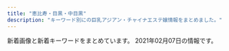 ```yaml
---
title: "恵比寿・目黒・中目黒"
description: "キーワード別にの巨乳アジアン・チャイナエステ嬢情報をまとめました。"
---
```


新着画像と新着キーワードをまとめています。
2021年02月07日の情報です。

<DmmAffiliateIns />
<KeywordTable
  shops={
    [
    {
        "station": "\u4e2d\u76ee\u9ed2\u99c5\u897f\u53e3",
        "img_links": [
            "http://fiji-resort.ests.jp/photos/sites/30/2018/11/2018110510493920.jpg",
            "http://fiji-resort.ests.jp/images/access04.jpg",
            "http://fiji-resort.ests.jp/images/topics_bj3.png",
            "http://fiji-resort.ests.jp/images/access03.jpg",
            "http://fiji-resort.ests.jp/photos/sites/30/2020/02/2020022116402274.jpg",
            "http://fiji-resort.ests.jp/photos/sites/30/2019/06/2019060610451514.jpg",
            "http://fiji-resort.ests.jp/images/access06.jpg",
            "http://fiji-resort.ests.jp/images/end.png",
            "http://fiji-resort.ests.jp/photos/sites/30/2019/03/2019033011105316.jpg",
            "http://fiji-resort.ests.jp/images/access01.jpg",
            "http://fiji-resort.ests.jp/photos/sites/30/2018/09/2018091301234543.jpg",
            "http://fiji-resort.ests.jp/photos/sites/30/2018/11/2018110510493422.jpg",
            "http://fiji-resort.ests.jp/images/top.png",
            "http://fiji-resort.ests.jp/images/s_link.png",
            "http://fiji-resort.ests.jp/photos/sites/30/2019/05/2019050215480292.jpg",
            "http://fiji-resort.ests.jp/photos/sites/30/2019/03/2019033011081995.jpg",
            "http://fiji-resort.ests.jp/photos/sites/30/2019/04/2019042017525677.jpg",
            "http://fiji-resort.ests.jp/photos/sites/30/2018/09/2018091916161390.jpg",
            "http://fiji-resort.ests.jp/images/s_staff.png",
            "http://fiji-resort.ests.jp/photos/sites/30/2018/06/2018061511340989.jpg",
            "http://fiji-resort.ests.jp/images/access02.jpg",
            "http://fiji-resort.ests.jp/images/line.png",
            "http://fiji-resort.ests.jp/images/mobile.png",
            "http://fiji-resort.ests.jp/photos/sites/30/2019/05/2019050215480157.jpg",
            "http://fiji-resort.ests.jp/photos/sites/30/2019/03/2019031518525662.jpg",
            "http://fiji-resort.ests.jp/photos/sites/30/2019/06/2019061411123068.jpg",
            "http://fiji-resort.ests.jp/photos/sites/30/2019/05/2019050215480138.jpg",
            "http://fiji-resort.ests.jp/photos/sites/30/2019/12/2019121110440091.jpg",
            "http://fiji-resort.ests.jp/images/s_topics.png",
            "http://fiji-resort.ests.jp/images/access05.jpg",
            "http://fiji-resort.ests.jp/photos/sites/30/2019/09/2019092914334514.jpg",
            "http://fiji-resort.ests.jp/photos/sites/30/2019/11/2019110909384037.jpg"
        ],
        "url": "http://fiji-resort.ests.jp/",
        "name": "\u30d5\u30a3\u30b8\u30fc\u30ea\u30be\u30fc\u30c8",
        "keywords": {
            "87": 78,
            "83": 39,
            "85": 123,
            "C": 138,
            "86": 60,
            "E": 57,
            "82": 18,
            "D": 141,
            "89": 18
        }
    },
    {
        "keywords": {
            "D": 25,
            "88": 12,
            "C": 14,
            "E": 12,
            "86": 12,
            "85": 14,
            "87": 13
        },
        "station": "JR\u6075\u6bd4\u5bff\u99c5\u897f\u53e3",
        "url": "http://bimajo-massage.work/",
        "name": "\u7f8e\u9b54\u5973",
        "img_links": [
            "http://bimajo-massage.work/img/sta7.jpg",
            "http://bimajo-massage.work/sp/img/tel.jpg",
            "http://bimajo-massage.work/sp/img/t-r.jpg",
            "http://bimajo-massage.work/sp/img/t-s.jpg",
            "http://bimajo-massage.work/sp/img/sys.jpg",
            "http://bimajo-massage.work/sp/img/t-o.jpg",
            "http://bimajo-massage.work/img/sta6.jpg",
            "http://bimajo-massage.work/img/body-.png",
            "http://bimajo-massage.work/sp/img/pc.jpg",
            "http://bimajo-massage.work/sp/img/p-8.jpg",
            "http://bimajo-massage.work/sp/img/acc2.jpg",
            "http://bimajo-massage.work/img/acc1.jpg",
            "http://bimajo-massage.work/sp/img/t-t.jpg",
            "http://bimajo-massage.work/sp/img/acc1.jpg",
            "http://bimajo-massage.work/sp/img/tit.jpg",
            "http://bimajo-massage.work/sp/img/p-6.jpg",
            "http://bimajo-massage.work/sp/img/st7.jpg",
            "http://bimajo-massage.work/sp/img/st6.jpg",
            "http://bimajo-massage.work/img/mo.png",
            "http://bimajo-massage.work/img/sta8.jpg",
            "http://bimajo-massage.work/sp/img/t-a.jpg",
            "http://bimajo-massage.work/sp/img/st1.jpg",
            "http://bimajo-massage.work/img/st7.jpg",
            "http://bimajo-massage.work/img/sta5.jpg",
            "http://bimajo-massage.work/img/xmas.png",
            "http://bimajo-massage.work/sp/img/time.jpg",
            "http://bimajo-massage.work/sp/img/pic.jpg",
            "http://bimajo-massage.work/sp/img/botton.jpg",
            "http://bimajo-massage.work/img/bottom.png",
            "http://bimajo-massage.work/sp/img/p-7.jpg",
            "http://bimajo-massage.work/img/pic.png",
            "http://bimajo-massage.work/img/st8.jpg",
            "http://bimajo-massage.work/sp/img/st5.jpg",
            "http://bimajo-massage.work/sp/img/cam.jpg",
            "http://bimajo-massage.work/img/sta1.jpg",
            "http://bimajo-massage.work/sp/img/st8.jpg",
            "http://bimajo-massage.work/img/st5.jpg",
            "http://bimajo-massage.work/img/st1.jpg",
            "http://bimajo-massage.work/sp/img/add.jpg",
            "http://bimajo-massage.work/img/acc2.jpg",
            "http://bimajo-massage.work/sp/img/info.jpg",
            "http://bimajo-massage.work/img/st6.jpg"
        ]
    },
    {
        "name": "\u30c8\u30f3\u30c8\u30f3",
        "img_links": [
            "http://hi-msg.com/tonton/images/an_2_02.jpg",
            "http://hi-msg.com/tonton/images/an_1_01.jpg",
            "http://hi-msg.com/tonton/images/staff_images/st4.jpg",
            "http://hi-msg.com/tonton/images/fbb.jpg",
            "http://hi-msg.com/tonton/images/an_5_01.jpg",
            "http://hi-msg.com/tonton/images/an_5_02.jpg",
            "http://hi-msg.com/tonton/images/slider/slide1s.png",
            "http://hi-msg.com/tonton/images/staff_images/sl.png",
            "http://hi-msg.com/tonton/images/slider/slide3s.png",
            "http://hi-msg.com/tonton/images/r4.jpg",
            "http://hi-msg.com/tonton/images/sys1.jpg",
            "http://hi-msg.com/tonton/images/index-2.jpg",
            "http://hi-msg.com/tonton/images/an_6_02.jpg",
            "http://hi-msg.com/tonton/images/staff_images/st3.jpg",
            "http://hi-msg.com/tonton/images/an_1_02.jpg",
            "http://hi-msg.com/tonton/images/index-1.jpg",
            "http://hi-msg.com/tonton/images/slider/slide2.png",
            "http://hi-msg.com/tonton/images/slider/slide2s.png",
            "http://hi-msg.com/tonton/images/an_3_02.jpg",
            "http://hi-msg.com/tonton/images/an_2_01.jpg",
            "http://hi-msg.com/tonton/images/an_4_02.jpg",
            "http://hi-msg.com/tonton/images/staff_images/st2.jpg",
            "http://hi-msg.com/tonton/images/staff_images/st1.jpg",
            "http://hi-msg.com/tonton/images/an_4_01.jpg",
            "http://hi-msg.com/tonton/images/staff_images/st5.jpg",
            "http://hi-msg.com/tonton/images/an_3_01.jpg",
            "http://hi-msg.com/tonton/images/eve1.png",
            "http://hi-msg.com/tonton/images/qr.jpg",
            "http://hi-msg.com/tonton/images/slider/slide3.png",
            "http://hi-msg.com/tonton/images/index_01.jpg",
            "http://hi-msg.com/tonton/images/r2.jpg",
            "http://hi-msg.com/tonton/images/an_6_01.jpg",
            "http://hi-msg.com/tonton/images/r3.jpg",
            "http://hi-msg.com/tonton/images/slider/slide1.png",
            "http://hi-msg.com/tonton/images/r1.jpg"
        ],
        "keywords": {
            "83": 7,
            "E": 5,
            "86": 17,
            "D": 19,
            "85": 7,
            "C": 7
        },
        "url": "http://hi-msg.com/tonton/",
        "station": "JR\u6075\u6bd4\u5bff\u99c5\u897f\u53e3"
    },
    {
        "station": "JR\u76ee\u9ed2\u99c5\u6771\u53e3",
        "keywords": {
            "89": 1,
            "87": 4,
            "83": 7,
            "86": 10,
            "E": 3,
            "F": 1,
            "C": 7,
            "82": 2,
            "93": 1,
            "G": 1,
            "D": 21,
            "85": 8
        },
        "name": "Victoria\u30fb\u30d3\u30af\u30c8\u30ea\u30a2",
        "img_links": [
            "http://victoria.tyo.cm/photos/sites/13/2020/02/202002030340133.jpg",
            "http://victoria.tyo.cm/photos/sites/13/2019/12/2019120904521188.jpg",
            "http://victoria.tyo.cm/photos/sites/13/2018/12/2018121502493879.jpg",
            "http://victoria.tyo.cm/photos/sites/13/2020/02/2020020104570910.jpg",
            "http://victoria.tyo.cm/photos/sites/13/2019/07/2019070206503156.jpg",
            "http://victoria.tyo.cm/photos/sites/13/2019/05/201905100639429.jpg",
            "http://victoria.tyo.cm/photos/sites/13/2018/12/2018122904411765.jpg",
            "http://victoria.tyo.cm/photos/sites/13/2019/01/2019012509505197.jpg",
            "http://victoria.tyo.cm/photos/sites/13/2019/04/2019040304024424.jpg",
            "http://victoria.tyo.cm/photos/sites/13/2019/01/2019010506293526.jpg",
            "http://victoria.tyo.cm/photos/sites/13/2020/01/2020011104241542.jpg",
            "http://victoria.tyo.cm/photos/sites/13/2019/01/2019012108071242.jpg",
            "http://victoria.tyo.cm/images/pick.jpg",
            "http://victoria.tyo.cm/images/top.jpg",
            "http://victoria.tyo.cm/photos/sites/13/2019/04/2019041807165826.jpg",
            "http://victoria.tyo.cm/photos/sites/13/2019/12/2019120406433710.jpg",
            "http://victoria.tyo.cm/photos/sites/13/2018/12/2018121502493847.jpg",
            "http://victoria.tyo.cm/photos/sites/13/2018/12/2018121502493814.jpg",
            "http://victoria.tyo.cm/photos/sites/13/2019/12/2019120904521737.jpg",
            "http://victoria.tyo.cm/photos/sites/13/2019/06/2019061005275095.jpg",
            "http://victoria.tyo.cm/images/room2.jpg",
            "http://victoria.tyo.cm/photos/sites/13/2019/10/2019101403232834.jpg",
            "http://victoria.tyo.cm/photos/sites/13/2019/01/2019012509534353.jpg",
            "https://www.a-side.com/ad/koko/include/banner/koko_125x125.png",
            "http://victoria.tyo.cm/photos/sites/13/2018/12/2018122904422525.jpg",
            "http://victoria.tyo.cm/images/face.jpg",
            "http://victoria.tyo.cm/photos/sites/13/2019/02/2019021206543056.jpg",
            "http://victoria.tyo.cm/photos/sites/13/2018/12/2018122701570616.jpg",
            "http://victoria.tyo.cm/images/news.jpg",
            "http://victoria.tyo.cm/images/s_staff.png",
            "http://victoria.tyo.cm/photos/sites/13/2020/01/2020012005552622.jpg",
            "http://victoria.tyo.cm/photos/sites/13/2020/01/2020012005552181.jpg",
            "http://victoria.tyo.cm/photos/sites/13/2019/01/2019011103510521.jpg",
            "http://victoria.tyo.cm/photos/sites/13/2020/03/2020031904101259.jpg",
            "http://victoria.tyo.cm/photos/sites/13/2019/02/2019022703022355.jpg",
            "http://victoria.tyo.cm/photos/sites/13/2019/08/2019080607062415.jpg",
            "http://victoria.tyo.cm/photos/sites/13/2020/10/2020100803550565.jpg",
            "http://victoria.tyo.cm/photos/sites/13/2019/01/2019010506292922.jpg",
            "http://victoria.tyo.cm/photos/sites/13/2019/10/2019100904082968.jpg",
            "http://victoria.tyo.cm/photos/sites/13/2019/12/2019120106181894.jpg",
            "http://victoria.tyo.cm/photos/sites/13/2018/12/2018122701570643.jpg",
            "http://victoria.tyo.cm/images/room1.jpg",
            "http://victoria.tyo.cm/photos/sites/13/2020/02/2020021307433041.jpg",
            "http://victoria.tyo.cm/images/mobile.jpg",
            "http://victoria.tyo.cm/photos/sites/13/2019/02/2019021407162693.jpg",
            "http://victoria.tyo.cm/photos/sites/13/2019/10/2019100904083557.jpg",
            "http://victoria.tyo.cm/images/room3.jpg",
            "http://victoria.tyo.cm/photos/sites/13/2018/12/2018121502493953.jpg",
            "http://victoria.tyo.cm/images/room4.jpg",
            "http://victoria.tyo.cm/photos/sites/13/2020/01/2020011205500461.jpg"
        ],
        "url": "http://victoria.tyo.cm/"
    },
    {
        "url": "http://meguro-babel.com/",
        "keywords": {},
        "name": "\u30d0\u30d9\u30eb",
        "img_links": [
            "http://meguro-babel.com/topics/img/129-1.jpg",
            "http://meguro-babel.com/images/topimg4.jpg",
            "http://meguro-babel.com/girl/15.jpg",
            "http://meguro-babel.com/girl/9.jpg",
            "http://meguro-babel.com/images/room/photo03.jpg",
            "http://meguro-babel.com/topics/img/142-1.jpg",
            "http://meguro-babel.com/girl/4.jpg",
            "http://meguro-babel.com/girl/6.jpg",
            "http://meguro-babel.com/images/room/photo01.jpg",
            "http://meguro-babel.com/images/room/photo02.jpg",
            "http://meguro-babel.com/images/img_1.jpg",
            "http://meguro-babel.com/topics/img/150-1.jpg",
            "http://meguro-babel.com/girl/10.jpg",
            "http://meguro-babel.com/girl/7.jpg",
            "http://meguro-babel.com/girl/5.jpg",
            "http://meguro-babel.com/girl/19.jpg",
            "http://meguro-babel.com/girl/13.jpg",
            "http://meguro-babel.com/topics/img/155-1.jpg",
            "http://meguro-babel.com/girl/11.jpg",
            "http://meguro-babel.com/girl/1.jpg",
            "http://meguro-babel.com/topics/img/146-1.jpg",
            "http://meguro-babel.com/girl/2.jpg",
            "http://meguro-babel.com/images/qr.jpg",
            "http://meguro-babel.com/girl/3.jpg",
            "http://meguro-babel.com/girl/21.jpg",
            "http://meguro-babel.com/images/room/photo04.jpg",
            "http://meguro-babel.com/topics/img/145-1.jpg",
            "http://meguro-babel.com/girl/8.jpg",
            "http://meguro-babel.com/topics/img/151-1.jpg",
            "http://meguro-babel.com/girl/24.jpg"
        ],
        "station": "JR\u76ee\u9ed2\u99c5\u6771\u53e3"
    },
    {
        "url": "http://angel.jpn.cm/",
        "station": "JR\u76ee\u9ed2\u99c5\u6771\u53e3",
        "name": "Angel-\u30a8\u30f3\u30b8\u30a7\u30eb-",
        "img_links": [
            "http://angel.jpn.cm/photos/sites/3/2016/08/staff8.jpg",
            "http://angel.jpn.cm/photos/sites/3/2016/08/staff22a.jpg",
            "http://angel.jpn.cm/photos/sites/3/2020/09/2020092511154515.jpg",
            "http://angel.jpn.cm/photos/sites/3/2018/06/2018061505064271.jpg",
            "http://angel.jpn.cm/photos/sites/3/2016/08/staff35.jpg",
            "http://angel.jpn.cm/photos/sites/3/2017/12/2017122705371661.jpg",
            "http://angel.jpn.cm/photos/sites/3/2016/10/staff01.jpg",
            "http://angel.jpn.cm/images/top02.jpg",
            "http://angel.jpn.cm/photos/sites/3/2018/06/2018061505064251.jpg",
            "http://angel.jpn.cm/photos/sites/3/2019/12/2019122718552430.jpg",
            "http://angel.jpn.cm/photos/sites/3/2019/06/201906051042276.jpg",
            "http://angel.jpn.cm/photos/sites/3/2016/09/staff40a.jpg",
            "http://angel.jpn.cm/photos/sites/3/2016/09/staff40.jpg",
            "http://angel.jpn.cm/photos/sites/3/2017/12/201712270537317.jpg",
            "http://angel.jpn.cm/images/mobile.jpg",
            "http://angel.jpn.cm/photos/sites/3/2019/11/2019111814073465.jpg",
            "http://angel.jpn.cm/photos/sites/3/2016/08/staff37a.jpg",
            "http://angel.jpn.cm/photos/sites/3/2018/06/2018062105525655.jpg",
            "http://angel.jpn.cm/images/s_pick.png",
            "http://angel.jpn.cm/images/s_link.png",
            "http://angel.jpn.cm/images/s_staff.png",
            "http://angel.jpn.cm/photos/sites/3/2016/08/staff2a.jpg",
            "http://angel.jpn.cm/images/info.jpg",
            "http://angel.jpn.cm/photos/sites/3/2016/08/staff36g.jpg",
            "http://angel.jpn.cm/photos/sites/3/2020/06/2020061515170635.jpg",
            "http://angel.jpn.cm/photos/sites/3/2016/08/staff28.jpg",
            "http://angel.jpn.cm/photos/sites/3/2016/08/staff4a.jpg",
            "http://angel.jpn.cm/images/s_mobile.png",
            "http://angel.jpn.cm/images/room3.jpg",
            "http://cdn.dino-es.com/images/logo/150x40DinoEs.png",
            "http://angel.jpn.cm/photos/sites/3/2016/08/staff28a.jpg",
            "http://angel.jpn.cm/photos/sites/3/2016/08/staff21.jpg",
            "http://angel.jpn.cm/images/girl-z1.jpg",
            "http://angel.jpn.cm/photos/sites/3/2017/11/2017112010234266.jpg",
            "http://angel.jpn.cm/photos/sites/3/2016/08/staff22.jpg",
            "http://angel.jpn.cm/images/top01.jpg",
            "http://angel.jpn.cm/photos/sites/3/2017/04/1.jpg",
            "http://angel.jpn.cm/images/room6.jpg",
            "http://angel.jpn.cm/photos/sites/3/2016/08/staff25a.jpg",
            "http://angel.jpn.cm/photos/sites/3/2018/06/2018061601280885.jpg",
            "http://angel.jpn.cm/images/room2.jpg",
            "http://angel.jpn.cm/photos/sites/3/2018/09/2018091001155585.jpg",
            "http://angel.jpn.cm/photos/sites/3/2016/08/staff39.jpg",
            "http://angel.jpn.cm/photos/sites/3/2016/08/staff11.jpg",
            "http://angel.jpn.cm/images/s_news.png",
            "http://angel.jpn.cm/photos/sites/3/2017/11/201711280608539.jpg",
            "http://angel.jpn.cm/photos/sites/3/2018/11/201811011331167.jpg",
            "http://angel.jpn.cm/images/room4.jpg",
            "http://angel.jpn.cm/photos/sites/3/2016/08/staff14a.jpg",
            "http://angel.jpn.cm/photos/sites/3/2016/08/staff29.jpg",
            "http://angel.jpn.cm/photos/sites/3/2016/08/staff4.jpg",
            "http://angel.jpn.cm/photos/sites/3/2016/08/staff2.jpg",
            "http://angel.jpn.cm/photos/sites/3/2016/08/staff24.jpg",
            "http://angel.jpn.cm/photos/sites/3/2019/12/2019122718552413.jpg",
            "http://angel.jpn.cm/photos/sites/3/2016/08/staff14.jpg",
            "http://angel.jpn.cm/photos/sites/3/2016/08/staff37.jpg",
            "http://angel.jpn.cm/photos/sites/3/2016/08/staff38.jpg",
            "http://angel.jpn.cm/photos/sites/3/2016/08/staff24a.jpg",
            "http://angel.jpn.cm/photos/sites/3/2016/08/staff7.jpg",
            "http://angel.jpn.cm/photos/sites/3/2019/10/2019100910242499.jpg",
            "http://angel.jpn.cm/photos/sites/3/2019/11/201911181407260.jpg",
            "http://angel.jpn.cm/photos/sites/3/2017/03/2.jpg",
            "http://angel.jpn.cm/photos/sites/3/2019/06/2019060510404179.jpg",
            "http://angel.jpn.cm/photos/sites/3/2017/01/1.jpg",
            "http://angel.jpn.cm/photos/sites/3/2016/10/staff41.jpg",
            "http://angel.jpn.cm/photos/sites/3/2019/07/2019071213431954.jpg",
            "http://angel.jpn.cm/images/room5.jpg",
            "http://angel.jpn.cm/photos/sites/3/2016/10/staff01a.jpg",
            "http://angel.jpn.cm/images/room7.jpg",
            "http://angel.jpn.cm/images/girl-z2.jpg",
            "http://angel.jpn.cm/photos/sites/3/2016/08/staff21a.jpg",
            "http://angel.jpn.cm/photos/sites/3/2017/05/8.jpg",
            "http://angel.jpn.cm/photos/sites/3/2019/12/2019122718552333.jpg",
            "http://angel.jpn.cm/photos/sites/3/2019/07/2019071016030711.jpg",
            "http://angel.jpn.cm/images/nbj3.jpg",
            "http://angel.jpn.cm/photos/sites/3/2016/08/staff3.jpg",
            "http://angel.jpn.cm/photos/sites/3/2016/09/72670992207769698.jpg",
            "http://angel.jpn.cm/photos/sites/3/2016/08/staff3a.jpg",
            "http://angel.jpn.cm/photos/sites/3/2016/08/staff5.jpg",
            "http://angel.jpn.cm/images/room1.jpg",
            "http://angel.jpn.cm/photos/sites/3/2016/08/staff25.jpg",
            "http://angel.jpn.cm/photos/sites/3/2016/08/staff23.jpg"
        ],
        "keywords": {
            "89": 2,
            "D": 27,
            "87": 2,
            "C": 40,
            "88": 3,
            "86": 10,
            "84": 3,
            "E": 5,
            "85": 4
        }
    },
    {
        "url": "http://kintsuki.este88.com/",
        "name": "\u91d1\u306e\u6708",
        "img_links": [
            "http://kintsuki.este88.com/gals/momo1.jpg",
            "http://kintsuki.este88.com/images/r02.jpg",
            "http://kintsuki.este88.com/images/ph1.jpg",
            "http://kintsuki.este88.com/images/r04.jpg",
            "http://kintsuki.este88.com/gals/yuyu1.jpg",
            "http://kintsuki.este88.com/images/r01.jpg",
            "http://kintsuki.este88.com/gals/mika1.jpg",
            "http://kintsuki.este88.com/gals/koyuki1.jpg",
            "http://kintsuki.este88.com/gals/kana1.jpg",
            "http://kintsuki.este88.com/gals/kaori1.jpg",
            "http://kintsuki.este88.com/gals/rina1.jpg",
            "http://kintsuki.este88.com/gals/rei1.jpg",
            "http://kintsuki.este88.com/gals/kixyoko1.jpg"
        ],
        "station": "JR\u76ee\u9ed2\u99c5\u6771\u53e3",
        "keywords": {}
    },
    {
        "img_links": [
            "http://nakamegurofun.com/files/007fa9d.jpg",
            "http://nakamegurofun.com/files/0034f22.jpg",
            "http://nakamegurofun.com/images/s5.jpg",
            "http://nakamegurofun.com/files/0074f22.jpg",
            "http://nakamegurofun.com/images/s2.jpg",
            "http://nakamegurofun.com/files/003-020964.jpg",
            "http://nakamegurofun.com/files/005-030964.jpg",
            "http://nakamegurofun.com/files/007-020964.jpg",
            "http://nakamegurofun.com/images/shop/shop04.jpg",
            "http://nakamegurofun.com/files/008-020964.jpg",
            "http://nakamegurofun.com/files/002fa9d.jpg",
            "http://nakamegurofun.com/files/006-020964.jpg",
            "http://nakamegurofun.com/images/main_bottom.png",
            "http://nakamegurofun.com/files/0064f22.jpg",
            "http://nakamegurofun.com/images/s4.jpg",
            "http://nakamegurofun.com/files/008-030964.jpg",
            "http://nakamegurofun.com/files/0060964.jpg",
            "http://nakamegurofun.com/images/s3.jpg",
            "http://nakamegurofun.com/images/xian.png",
            "http://nakamegurofun.com/files/0020964.jpg",
            "http://nakamegurofun.com/images/infotiao1.jpg",
            "http://nakamegurofun.com/images/shop/shop02.jpg",
            "http://nakamegurofun.com/files/002-020964.jpg",
            "http://nakamegurofun.com/files/0054f22.jpg",
            "http://nakamegurofun.com/images/zi_staff.png",
            "http://nakamegurofun.com/files/002-030964.jpg",
            "http://nakamegurofun.com/images/shop/shop01.jpg",
            "http://nakamegurofun.com/images/service91a6.png",
            "http://nakamegurofun.com/files/003-030964.jpg",
            "http://nakamegurofun.com/files/007-030964.jpg",
            "http://nakamegurofun.com/images/tel.png",
            "http://nakamegurofun.com/files/0080964.jpg",
            "http://nakamegurofun.com/files/0070964.jpg",
            "http://nakamegurofun.com/files/006-030964.jpg",
            "http://nakamegurofun.com/images/s1.jpg",
            "http://nakamegurofun.com/files/008fa9d.jpg",
            "http://nakamegurofun.com/files/005-020964.jpg",
            "http://nakamegurofun.com/files/0030964.jpg",
            "http://nakamegurofun.com/files/0084f22.jpg",
            "http://nakamegurofun.com/images/shop/shop03.jpg",
            "http://nakamegurofun.com/files/003fa9d.jpg",
            "http://nakamegurofun.com/files/0024f22.jpg",
            "http://nakamegurofun.com/images/main_top.png",
            "http://nakamegurofun.com/files/005fa9d.jpg",
            "http://nakamegurofun.com/files/0050964.jpg",
            "http://nakamegurofun.com/images/zi_massage.png",
            "http://nakamegurofun.com/files/006fa9d.jpg"
        ],
        "station": "\u4e2d\u76ee\u9ed2\u99c5\u897f\u53e3",
        "keywords": {
            "C": 1,
            "85": 1,
            "87": 4,
            "88": 1,
            "D": 5
        },
        "url": "http://nakamegurofun.com/",
        "name": "Flower \uff5e\u30d5\u30e9\u30ef\u30fc\uff5e"
    },
    {
        "img_links": [
            "http://with-you.tyo.cm/photos/sites/6/2019/02/2019021816145119.jpg",
            "http://with-you.tyo.cm/images/s_pick.jpg",
            "http://with-you.tyo.cm/photos/sites/6/2019/11/2019110606012817.jpg",
            "http://with-you.tyo.cm/photos/sites/6/2020/03/2020032714542799.jpg",
            "http://with-you.tyo.cm/photos/sites/6/2019/03/2019030615474648.jpg",
            "http://with-you.tyo.cm/photos/sites/6/2019/11/2019110108002447.jpg",
            "http://with-you.tyo.cm/photos/sites/6/2019/12/2019121914290846.jpg",
            "http://with-you.tyo.cm/photos/sites/6/2019/12/2019121017051597.jpg",
            "http://with-you.tyo.cm/images/s_recuit.jpg",
            "http://with-you.tyo.cm/photos/sites/6/2019/02/2019021818395644.jpg",
            "http://with-you.tyo.cm/photos/sites/6/2019/12/2019121914290210.jpg",
            "http://with-you.tyo.cm/photos/sites/6/2019/02/2019021816155116.jpg",
            "http://with-you.tyo.cm/photos/sites/6/2020/06/2020061515324852.jpg",
            "http://with-you.tyo.cm/photos/sites/6/2019/02/2019021818404723.jpg",
            "http://with-you.tyo.cm/photos/sites/6/2019/12/2019121017051599.jpg",
            "http://with-you.tyo.cm/images/s_news.jpg",
            "http://with-you.tyo.cm/photos/sites/6/2019/11/2019111915264240.jpg",
            "http://with-you.tyo.cm/photos/sites/6/2019/11/2019112916075124.jpg",
            "http://with-you.tyo.cm/photos/sites/6/2019/10/2019102716505281.jpg",
            "http://with-you.tyo.cm/images/s_link.jpg",
            "http://with-you.tyo.cm/photos/sites/6/2019/10/2019102716505124.jpg",
            "http://with-you.tyo.cm/photos/sites/6/2020/06/2020061515330329.jpg",
            "http://with-you.tyo.cm/photos/sites/6/2019/11/2019110108001772.jpg",
            "http://with-you.tyo.cm/images/s_staff.jpg",
            "http://with-you.tyo.cm/photos/sites/6/2019/11/2019110107573374.jpg",
            "http://with-you.tyo.cm/photos/sites/6/2020/09/2020092511214697.jpg",
            "http://with-you.tyo.cm/photos/sites/6/2019/11/2019112517121980.jpg",
            "http://with-you.tyo.cm/photos/sites/6/2019/11/2019111915264046.jpg",
            "http://with-you.tyo.cm/photos/sites/6/2019/11/2019110806175734.jpg",
            "http://with-you.tyo.cm/photos/sites/6/2019/11/2019112214503286.jpg",
            "http://with-you.tyo.cm/photos/sites/6/2019/11/2019110806175615.jpg",
            "http://with-you.tyo.cm/images/top.png",
            "http://with-you.tyo.cm/photos/sites/6/2019/11/2019112517122617.jpg",
            "http://with-you.tyo.cm/photos/sites/6/2019/06/2019060510455732.jpg",
            "http://with-you.tyo.cm/photos/sites/6/2019/11/2019112916080552.jpg",
            "http://with-you.tyo.cm/photos/sites/6/2019/11/2019112214502832.jpg",
            "http://with-you.tyo.cm/photos/sites/6/2019/11/2019110107572662.jpg",
            "http://with-you.tyo.cm/photos/sites/6/2020/03/2020032714573892.jpg",
            "http://with-you.tyo.cm/photos/sites/6/2019/11/2019112916075813.jpg"
        ],
        "station": "JR\u76ee\u9ed2\u99c5\u6771\u53e3",
        "url": "http://with-you.tyo.cm",
        "name": "With you\u30fb\u30a6\u30a3\u30ba\u30e6\u30fc",
        "keywords": {
            "D": 18,
            "C": 34
        }
    },
    {
        "img_links": [
            "http://relacute.tyo.cm/images/top.jpg",
            "http://relacute.tyo.cm/images/link1.jpg",
            "http://relacute.tyo.cm/photos/sites/42/2017/06/18.jpg",
            "http://relacute.tyo.cm/images/girl-z1.jpg",
            "http://relacute.tyo.cm/photos/sites/42/2017/04/2.jpg",
            "http://relacute.tyo.cm/photos/sites/42/2016/11/5.jpg",
            "http://relacute.tyo.cm/images/staff01.jpg",
            "http://relacute.tyo.cm/photos/sites/42/2017/05/16.jpg",
            "http://relacute.tyo.cm/photos/sites/42/2019/02/201902121620011.jpg",
            "http://relacute.tyo.cm/photos/sites/42/2016/11/staff7.jpg",
            "http://relacute.tyo.cm/photos/sites/42/2019/02/2019021216200689.jpg",
            "http://relacute.tyo.cm/images/girl-z2.jpg",
            "http://relacute.tyo.cm/images/mobile.png",
            "http://relacute.tyo.cm/images/newface1.jpg",
            "http://relacute.tyo.cm/photos/sites/42/2017/04/411443062809353899.jpg",
            "http://relacute.tyo.cm/photos/sites/42/2016/11/staff1.jpg",
            "http://relacute.tyo.cm/images/top1.jpg",
            "http://relacute.tyo.cm/photos/sites/42/2016/11/staff6.jpg",
            "http://relacute.tyo.cm/images/s_news.jpg"
        ],
        "name": "RelaCute \u30ea\u30e9\u30ad\u30e5\u30fc\u30c8",
        "station": "JR\u76ee\u9ed2\u99c5\u6771\u53e3",
        "url": "http://relacute.tyo.cm/",
        "keywords": {
            "87": 1,
            "D": 9,
            "C": 25
        }
    },
    {
        "url": "http://www.oasis.esjoho.com/",
        "img_links": [
            "http://www.oasis.esjoho.com/files/002.jpg",
            "http://www.oasis.esjoho.com/img/ttl_news.png",
            "http://www.oasis.esjoho.com/files/005.jpg",
            "http://www.oasis.esjoho.com/img/btn_blog.png",
            "http://www.oasis.esjoho.com/files/004.jpg",
            "http://www.oasis.esjoho.com/img/btn_side_mobile.jpg",
            "http://www.oasis.esjoho.com/files/004-02.jpg",
            "http://www.oasis.esjoho.com/img/ttl_info.png",
            "http://www.oasis.esjoho.com/files/001-02.jpg",
            "http://www.oasis.esjoho.com/img/goback.jpg",
            "http://www.oasis.esjoho.com/img/tel.png",
            "http://www.oasis.esjoho.com/files/001.jpg",
            "http://www.oasis.esjoho.com/img/pickup.jpg",
            "http://www.oasis.esjoho.com/files/005-02.jpg",
            "http://www.oasis.esjoho.com/files/002-02.jpg"
        ],
        "name": "\u30aa\u30a2\u30b7\u30b9",
        "keywords": {
            "C": 14,
            "85": 2,
            "87": 4,
            "86": 2,
            "D": 6
        },
        "station": "\u897f\u5c0f\u5c71\u99c5"
    },
    {
        "img_links": [
            "http://kaizokusen.jpn.mn/photos/sites/31/2020/04/2020042207290081.jpg",
            "http://kaizokusen.jpn.mn/images/headline.jpg",
            "http://kaizokusen.jpn.mn/images/mobile.jpg",
            "http://kaizokusen.jpn.mn/photos/sites/31/2020/06/2020061305220545.jpg",
            "http://kaizokusen.jpn.mn/photos/sites/31/2020/03/2020030801205388.jpg",
            "http://kaizokusen.jpn.mn/photos/sites/31/2019/09/2019091102140786.jpg",
            "http://kaizokusen.jpn.mn/photos/sites/31/2020/12/2020120801390122.jpg",
            "http://kaizokusen.jpn.mn/images/top.jpg",
            "http://kaizokusen.jpn.mn/photos/sites/31/2018/07/2018070912312985.jpg",
            "http://kaizokusen.jpn.mn/photos/sites/31/2019/06/2019060402255271.jpg",
            "http://kaizokusen.jpn.mn/photos/sites/31/2019/03/2019032710574970.jpg",
            "http://kaizokusen.jpn.mn/photos/sites/31/2019/12/2019122806012497.jpg",
            "http://kaizokusen.jpn.mn/photos/sites/31/2019/11/2019112102290816.jpg",
            "http://kaizokusen.jpn.mn/images/s_pick.png",
            "http://kaizokusen.jpn.mn/photos/sites/31/2019/05/2019051702252726.jpg",
            "http://kaizokusen.jpn.mn/photos/sites/31/2019/01/2019012803255272.jpg",
            "http://kaizokusen.jpn.mn/photos/sites/31/2020/08/2020080301195061.jpg",
            "http://kaizokusen.jpn.mn/photos/sites/31/2019/06/2019060402255852.jpg",
            "http://kaizokusen.jpn.mn/photos/sites/31/2019/11/2019111401215721.jpg",
            "http://kaizokusen.jpn.mn/images/news_bj3.jpg",
            "http://kaizokusen.jpn.mn/images/s_link.png",
            "http://kaizokusen.jpn.mn/photos/sites/31/2018/12/2018121710580889.jpg",
            "http://kaizokusen.jpn.mn/photos/sites/31/2020/06/2020062208015349.jpg",
            "http://kaizokusen.jpn.mn/photos/sites/31/2020/05/2020051510144982.jpg",
            "http://kaizokusen.jpn.mn/images/s_contact.jpg",
            "http://kaizokusen.jpn.mn/photos/sites/31/2019/12/2019121904244431.jpg",
            "http://kaizokusen.jpn.mn/photos/sites/31/2019/06/2019061406003081.jpg",
            "http://kaizokusen.jpn.mn/photos/sites/31/2020/11/2020112103070699.jpg",
            "http://kaizokusen.jpn.mn/photos/sites/31/2020/06/2020061302013959.jpg",
            "http://kaizokusen.jpn.mn/photos/sites/31/2020/01/2020011609085443.jpg",
            "http://kaizokusen.jpn.mn/images/s_staff.png",
            "http://kaizokusen.jpn.mn/photos/sites/31/2020/01/2020010602051995.jpg",
            "http://kaizokusen.jpn.mn/photos/sites/31/2019/11/2019111410352979.jpg",
            "http://kaizokusen.jpn.mn/photos/sites/31/2019/01/201901130238317.jpg",
            "http://kaizokusen.jpn.mn/photos/sites/31/2020/02/202002070127147.jpg",
            "http://kaizokusen.jpn.mn/photos/sites/31/2019/04/2019040301572848.jpg",
            "http://kaizokusen.jpn.mn/images/s_news.jpg",
            "http://kaizokusen.jpn.mn/photos/sites/31/2019/02/2019021410470448.jpg",
            "http://kaizokusen.jpn.mn/photos/sites/31/2019/02/2019022801560094.jpg",
            "http://kaizokusen.jpn.mn/images/news04.jpg",
            "http://kaizokusen.jpn.mn/photos/sites/31/2020/06/2020060409294464.jpg",
            "http://kaizokusen.jpn.mn/photos/sites/31/2020/02/2020022107354732.jpg",
            "http://kaizokusen.jpn.mn/photos/sites/31/2019/03/2019032601332117.jpg",
            "http://kaizokusen.jpn.mn/images/end.png",
            "http://kaizokusen.jpn.mn/photos/sites/31/2019/01/2019010309225534.jpg",
            "http://kaizokusen.jpn.mn/photos/sites/31/2020/08/2020082411195272.jpg",
            "http://kaizokusen.jpn.mn/images/news_bj1.jpg",
            "http://kaizokusen.jpn.mn/images/news03.jpg",
            "http://kaizokusen.jpn.mn/photos/sites/31/2019/12/201912200917482.jpg",
            "http://kaizokusen.jpn.mn/photos/sites/31/2019/09/2019092905302643.jpg",
            "http://kaizokusen.jpn.mn/photos/sites/31/2018/12/2018122706404758.jpg",
            "http://kaizokusen.jpn.mn/photos/sites/31/2020/03/2020031402334084.jpg"
        ],
        "name": "\u6d77\u8cca\u8239",
        "station": "\u4e2d\u76ee\u9ed2\u99c5\u5357\u6539\u672d\u897f\u53e3",
        "keywords": {
            "C": 45,
            "83": 7,
            "84": 3,
            "85": 27,
            "87": 34,
            "88": 10,
            "E": 29,
            "86": 24,
            "D": 72
        },
        "url": "http://kaizokusen.jpn.mn/"
    },
    {
        "name": "OnlyOne",
        "img_links": [
            "http://onlyone.tyo.cm/photos/sites/5/2019/02/2019022310345266.jpg",
            "http://onlyone.tyo.cm/photos/sites/5/2019/08/2019080815010066.jpg",
            "http://onlyone.tyo.cm/photos/sites/5/2020/09/2020092510523998.jpg",
            "http://onlyone.tyo.cm/photos/sites/5/2019/07/201907171609201.jpg",
            "http://onlyone.tyo.cm/photos/sites/5/2020/06/2020060815500896.jpg",
            "http://onlyone.tyo.cm/photos/sites/5/2019/05/2019052911352557.jpg",
            "http://onlyone.tyo.cm/images/room1.jpg",
            "http://onlyone.tyo.cm/photos/sites/5/2019/11/2019110105152849.jpg",
            "http://onlyone.tyo.cm/photos/sites/5/2018/08/2018080308152252.jpg",
            "http://onlyone.tyo.cm/photos/sites/5/2020/02/2020022610121615.jpg",
            "http://onlyone.tyo.cm/photos/sites/5/2018/08/2018082407542866.jpg",
            "http://onlyone.tyo.cm/photos/sites/5/2018/07/2018071709241386.jpg",
            "http://onlyone.tyo.cm/photos/sites/5/2019/03/2019030418403098.jpg",
            "http://onlyone.tyo.cm/images/acc3.jpg",
            "http://onlyone.tyo.cm/photos/sites/5/2020/07/2020070215334437.jpg",
            "http://onlyone.tyo.cm/photos/sites/5/2019/01/2019013017371133.jpg",
            "http://onlyone.tyo.cm/photos/sites/5/2019/11/2019110105153240.jpg",
            "http://onlyone.tyo.cm/images/new.jpg",
            "http://onlyone.tyo.cm/photos/sites/5/2020/03/2020031716151746.jpg",
            "http://onlyone.tyo.cm/photos/sites/5/2020/01/2020011413500417.jpg",
            "http://onlyone.tyo.cm/photos/sites/5/2019/12/2019121715483135.jpg",
            "http://onlyone.tyo.cm/photos/sites/5/2020/01/2020011413501066.jpg",
            "http://onlyone.tyo.cm/photos/sites/5/2018/11/2018112110301745.jpg",
            "http://onlyone.tyo.cm/photos/sites/5/2020/09/2020092617301564.jpg",
            "http://onlyone.tyo.cm/photos/sites/5/2019/12/2019120510353312.jpg",
            "http://onlyone.tyo.cm/photos/sites/5/2019/08/2019082610481667.jpg",
            "http://onlyone.tyo.cm/photos/sites/5/2019/05/2019050915292562.jpg",
            "http://onlyone.tyo.cm/photos/sites/5/2019/11/2019112117013754.jpg",
            "http://onlyone.tyo.cm/photos/sites/5/2020/09/2020092510524025.jpg",
            "http://onlyone.tyo.cm/photos/sites/5/2020/07/2020070217061815.jpg",
            "http://onlyone.tyo.cm/photos/sites/5/2019/06/2019060510384975.jpg",
            "http://onlyone.tyo.cm/photos/sites/5/2017/11/2017112708111797.jpg",
            "http://onlyone.tyo.cm/photos/sites/5/2020/05/2020051419324761.jpg",
            "http://onlyone.tyo.cm/images/s_staff.png",
            "http://onlyone.tyo.cm/photos/sites/5/2019/06/2019060510472559.jpg",
            "http://onlyone.tyo.cm/photos/sites/5/2019/07/2019071716092046.jpg",
            "http://onlyone.tyo.cm/photos/sites/5/2019/07/2019070616424775.jpg",
            "http://onlyone.tyo.cm/images/acc2.jpg",
            "http://onlyone.tyo.cm/images/line.jpg",
            "http://onlyone.tyo.cm/images/room2.jpg",
            "http://onlyone.tyo.cm/photos/sites/5/2018/10/201810181432433.jpg",
            "http://onlyone.tyo.cm/images/room4.jpg",
            "http://onlyone.tyo.cm/photos/sites/5/2020/09/2020092510523723.jpg",
            "http://onlyone.tyo.cm/images/top.png",
            "http://onlyone.tyo.cm/photos/sites/5/2018/09/2018092710191274.jpg",
            "http://onlyone.tyo.cm/photos/sites/5/2020/09/2020090210405221.jpg",
            "http://onlyone.tyo.cm/images/s_link.png",
            "http://onlyone.tyo.cm/photos/sites/5/2018/03/2018031607430562.jpg",
            "http://onlyone.tyo.cm/photos/sites/5/2018/06/2018062904050630.jpg",
            "http://onlyone.tyo.cm/photos/sites/5/2019/01/2019011814353078.jpg",
            "http://onlyone.tyo.cm/images/acc1.jpg",
            "http://onlyone.tyo.cm/photos/sites/5/2019/01/2019013017372064.jpg",
            "http://onlyone.tyo.cm/photos/sites/5/2020/09/2020092218541894.jpg",
            "http://onlyone.tyo.cm/images/acc4.jpg",
            "http://onlyone.tyo.cm/images/room3.jpg",
            "http://onlyone.tyo.cm/photos/sites/5/2019/02/2019022310334774.jpg",
            "http://onlyone.tyo.cm/photos/sites/5/2019/07/2019070711031982.jpg",
            "http://onlyone.tyo.cm/photos/sites/5/2020/01/2020011412572423.jpg",
            "http://onlyone.tyo.cm/photos/sites/5/2018/11/2018110713255310.jpg"
        ],
        "station": "JR\u76ee\u9ed2\u99c5\u897f\u53e3",
        "keywords": {
            "84": 1,
            "83": 2,
            "87": 6,
            "E": 2,
            "D": 26,
            "C": 4,
            "86": 12,
            "F": 1,
            "88": 3,
            "85": 8
        },
        "url": "http://onlyone.tyo.cm/"
    }
]
}
/>
<DmmAffiliateScript />
